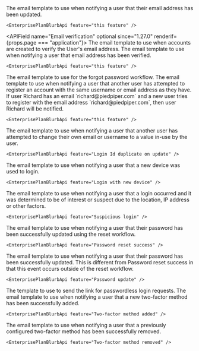 
<APIBlock>
  <APIField name="Email update" optional since="1.30.0">
    The email template to use when notifying a user that their email address has been updated.

    <EnterprisePlanBlurbApi feature="this feature" />

  </APIField>

  <APIField name="Email verification" optional since="1.27.0" renderif={props.page === "application"}>
    The email template to use when accounts are created to verify the User's email address.
  </APIField>
  <APIField name="Email verified" optional since="1.30.0">
    The email template to use when notifying a user that email address has been verified.

    <EnterprisePlanBlurbApi feature="this feature" />

  </APIField>
  <APIField name="Forgot password" optional>
    The email template to use for the forgot password workflow.
  </APIField>
  <APIField name="Login Id duplicate on create" optional since="1.30.0">
    The email template to use when notifying a user that another user has attempted to register an account with the same username or email address as they have. If user Richard has an email `richard@piedpiper.com` and  a new user tries to register with the email address `richard@piedpiper.com`, then user Richard will be notified.

    <EnterprisePlanBlurbApi feature="this feature" />

  </APIField>
  <APIField name="Login Id duplicate on update" optional since="1.30.0">
    The email template to use when notifying a user that another user has attempted to change their own email or username to a value in-use by the user.

    <EnterprisePlanBlurbApi feature="Login Id duplicate on update" />

  </APIField>
  <APIField name="Login with new device" optional since="1.30.0">
    The email template to use when notifying a user that a new device was used to login.

    <EnterprisePlanBlurbApi feature="Login with new device" />

  </APIField>
  <APIField name="Suspicious login" optional since="1.30.0">
    The email template to use when notifying a user that a login occurred and it was determined to be of interest or suspect due to the location, IP address or other factors.

    <EnterprisePlanBlurbApi feature="Suspicious login" />

  </APIField>
  <APIField name="Password reset success" optional since="1.30.0">
    The email template to use when notifying a user that their password has been successfully updated using the reset workflow.

    <EnterprisePlanBlurbApi feature="Password reset success" />

  </APIField>
  <APIField name="Password update" optional since="1.30.0">
    The email template to use when notifying a user that their password has been successfully updated. This is different from <InlineField>Password reset success</InlineField> in that this event occurs outside of the reset workflow.

    <EnterprisePlanBlurbApi feature="Password update" />

  </APIField>
  <APIField name="Passwordless login" optional>
    The template to use to send the link for passwordless login requests.
  </APIField>
  <APIField name="Two-factor method added" optional since="1.30.0">
    The email template to use when notifying a user that a new two-factor method has been successfully added.

    <EnterprisePlanBlurbApi feature="Two-factor method added" />

  </APIField>
  <APIField name="Two-factor method removed" optional since="1.30.0">
    The email template to use when notifying a user that a previously configured two-factor method has been successfully removed.

    <EnterprisePlanBlurbApi feature="Two-factor method removed" />

  </APIField>
</APIBlock>
